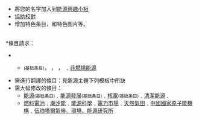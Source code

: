 *將您的名字加入到[[Wikipedia:能源兴趣小组维基人列表|能源興趣小組]]
*[[:Category:需要校對的頁面|協助校對]]
*增加特色条目，和特色图片等。
<br />
*條目請求：
** {{le|有效能源利用|Efficient energy use}}<small>(基础条目)</small>， {{link-en|能量回收|Energy recovery}}， {{le|碳中性燃料|Carbon neutral fuel}}， {{link-en|氫技術|hydrogen technologies}}﹑[[非燃燒能源|非燃燒能源]]<br />
*需進行翻譯的條目：見能源主題下列模板中所缺<br>
*需大幅修改的條目：
** [[能源|能源]]<small>(基础条目)</small>﹑[[能源發展|能源發展]]<small>(基础条目)</small>﹑[[核電|核電]]<small>(基础条目)</small>﹑[[清潔能源|清潔能源]]﹑
** [[燃料電池|燃料電池]]﹑[[潮汐能|潮汐能]]﹑[[能源科學|能源科學]]﹑[[電力市場|電力市場]]﹑[[天然氣田|天然氣田]]﹑[[中國國家原子能機構|中國國家原子能機構]]﹑[[伍珀塔爾氣候、環境、能源研究所|伍珀塔爾氣候、環境、能源研究所]]